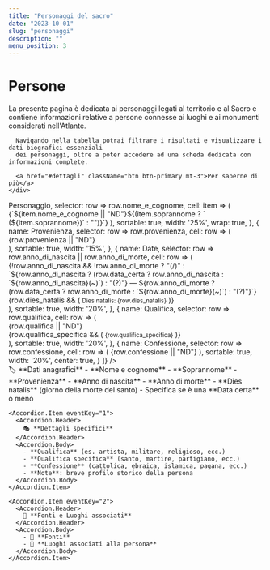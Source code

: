 ```yaml
---
title: "Personaggi del sacro"
date: "2023-10-01"
slug: "personaggi"
description: ""
menu_position: 3
---
```



# Persone

<Row className="my-4">
  <Col md={12}>
    <div className="bg-light p-4 rounded shadow-sm text-center">
      La presente pagina è dedicata ai personaggi legati al territorio e al Sacro e contiene informazioni
      relative a persone connesse ai luoghi e ai monumenti considerati nell'Atlante.

      Navigando nella tabella potrai filtrare i risultati e visualizzare i dati biografici essenziali 
      dei personaggi, oltre a poter accedere ad una scheda dedicata con informazioni complete.

      <a href="#dettagli" className="btn btn-primary mt-3">Per saperne di più</a>
    </div>
  </Col>
</Row>

<Row className="my-4">
  <Col md={12}>
    <DataTb
      source={{
        directus: {
          table: "persona",
          queryString: "&limit=-1",
        }
      }}
      striped={true}
      highlightOnHover
      pointerOnHover={false}
      className="data-table shadow-sm rounded"
      customStyles={{
        headCells: {
          style: {
            backgroundColor: '#6c757d',
            color: 'white',
            fontWeight: 'bold',
            fontSize: '1rem',
          },
        },
        cells: {
          style: {
            padding: '12px 15px',
          },
        },
      }}
      paginationPerPage={10}
      defaultSortField="nome_e_cognome"
      defaultSortAsc
      columns={[
        {
          name: <span className="text-white">Personaggio</span>,
          selector: row => row.nome_e_cognome,
          cell: item => (
            <Link 
              to={`/personaggio/?tb=persona&id=${item.id}`}
              className="text-primary fw-bold hover-pointer"
            >
              {`${item.nome_e_cognome || "ND"}${(item.soprannome ? ` (${item.soprannome})` : "")}`}
            </Link>
          ),
          sortable: true,
          width: '25%',
          wrap: true,
        },
        {
          name: <span className="text-white hover-pointer">Provenienza</span>,
          selector: row => row.provenienza,
          cell: row => (
            <div>
              {row.provenienza || "ND"}
            </div>
          ),
          sortable: true,
          width: '15%',
        },
        {
          name: <span className="text-white">Date</span>,
          selector: row => row.anno_di_nascita || row.anno_di_morte,
          cell: row => (
            <div>
              <div>
                {!row.anno_di_nascita && !row.anno_di_morte ? "(/)" : 
                  `${row.anno_di_nascita ? (row.data_certa ? row.anno_di_nascita : `${row.anno_di_nascita}(~)`) : "(?)"} — 
                   ${row.anno_di_morte ? (row.data_certa ? row.anno_di_morte : `${row.anno_di_morte}(~)`) : "(?)"}`}
              </div>
              {row.dies_natalis && (
                <small className="text-muted">Dies natalis: {row.dies_natalis}</small>
              )}
            </div>
          ),
          sortable: true,
          width: '20%',
        },
        {
          name: <span className="text-white hover-pointer">Qualifica</span>,
          selector: row => row.qualifica,
          cell: row => (
            <div>
              <div>{row.qualifica || "ND"}</div>
              {row.qualifica_specifica && (
                <small className="text-muted">{row.qualifica_specifica}</small>
              )}
            </div>
          ),
          sortable: true,
          width: '20%',
        },
        {
          name: <span className="text-white hover-pointer">Confessione</span>,
          selector: row => row.confessione,
          cell: row => (
            <span className={`badge bg-${row.confessione ? 'info' : 'secondary'}`}>
              {row.confessione || "ND"}
            </span>
          ),
          sortable: true,
          width: '20%',
          center: true,
        }
      ]}
    />
  </Col>
</Row>

<div className="bg-light p-4 rounded shadow-sm">
  <Accordion>
    <Accordion.Item eventKey="0">
      <Accordion.Header>
        🏷️ **Dati anagrafici**
      </Accordion.Header>
      <Accordion.Body>
        - **Nome e cognome**
        - **Soprannome**
        - **Provenienza**
        - **Anno di nascita**
        - **Anno di morte**
        - **Dies natalis** (giorno della morte del santo)
        - Specifica se è una **Data certa** o meno
      </Accordion.Body>
    </Accordion.Item>

    <Accordion.Item eventKey="1">
      <Accordion.Header>
        🎭 **Dettagli specifici**
      </Accordion.Header>
      <Accordion.Body>
        - **Qualifica** (es. artista, militare, religioso, ecc.)
        - **Qualifica specifica** (santo, martire, partigiano, ecc.)
        - **Confessione** (cattolica, ebraica, islamica, pagana, ecc.)
        - **Note**: breve profilo storico della persona
      </Accordion.Body>
    </Accordion.Item>

    <Accordion.Item eventKey="2">
      <Accordion.Header>
        📜 **Fonti e Luoghi associati**
      </Accordion.Header>
      <Accordion.Body>
        - 🔗 **Fonti**
        - 🔗 **Luoghi associati alla persona**
      </Accordion.Body>
    </Accordion.Item>
  </Accordion>
</div>

<style>{`
  .hover-pointer:hover {
    cursor: pointer;
  }
  .data-table .rdt_TableHead .rdt_TableCol:not(:first-child):hover {
    cursor: pointer;
  }
`}</style>